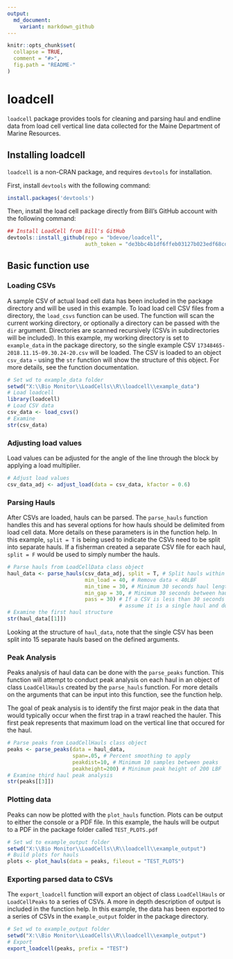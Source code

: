 ```yaml
---
output:
  md_document:
    variant: markdown_github
---
```


<!-- README.md is generated from README.Rmd. Please edit that file -->

```r
knitr::opts_chunk$set(
  collapse = TRUE,
  comment = "#>",
  fig.path = "README-"
)
```

# loadcell

`loadcell` package provides tools for cleaning and parsing haul and endline data from load cell vertical line data collected for the Maine Department of Marine Resources.

## Installing loadcell

`loadcell` is a non-CRAN package, and requires `devtools` for installation.

First, install `devtools` with the following command:

```r
install.packages('devtools')
``` 

Then, install the load cell package directly from Bill's GitHub account with the following command:

```r
## Install LoadCell from Bill's GitHub
devtools::install_github(repo = "bdevoe/loadcell",
                         auth_token = "de3bbc4b1df6ffeb03127b023edf68cd8b9e1755")
``` 

## Basic function use

### Loading CSVs

A sample CSV of actual load cell data has been included in the package directory and will be used in this example. To load load cell CSV files from a directory, the `load_csvs` function can be used. The function will scan the current working directory, or optionally a directory can be passed with the `dir` argument. Directories are scanned recursively (CSVs in subdirectories will be included). In this example, my working directory is set to `example_data` in the package directory, so the single example CSV `17348465-2018.11.15-09.30.24-20.csv` will be loaded. The CSV is loaded to an object `csv_data` - using the `str` function will show the structure of this object. For more details, see the function documentation.

```r
# Set wd to example_data folder
setwd("X:\\Bio Monitor\\LoadCells\\R\\loadcell\\example_data")
# Load loadcell
library(loadcell)
# Load CSV data
csv_data <- load_csvs()
# Examine
str(csv_data)
```

### Adjusting load values

Load values can be adjusted for the angle of the line through the block by applying a load multiplier.

```r
# Adjust load values
csv_data_adj <- adjust_load(data = csv_data, kfactor = 0.6)
```


### Parsing Hauls

After CSVs are loaded, hauls can be parsed. The `parse_hauls` function handles this and has several options for how hauls should be delimited from load cell data. More details on these parameters is in the function help. In this example, `split = T` is being used to indicate the CSVs need to be split into separate hauls. If a fisherman created a separate CSV file for each haul, `split = F` would be used to simply number the hauls.

```r
# Parse hauls from LoadCellData class object
haul_data <- parse_hauls(csv_data_adj, split = T, # Split hauls within CSV
                         min_load = 40, # Remove data < 40LBF
                         min_time = 30, # Minimum 30 seconds haul length
                         min_gap = 30, # Minimum 30 seconds between hauls
                         pass = 30) # If a CSV is less than 30 seconds long,
                                    # assume it is a single haul and do not split
# Examine the first haul structure
str(haul_data[[1]])
```

Looking at the structure of `haul_data`, note that the single CSV has been split into 15 separate hauls based on the defined arguments.

### Peak Analysis

Peaks analysis of haul data can be done with the `parse_peaks` function. This function will attempt to conduct peak analysis on each haul in an object of class `LoadCellHauls` created by the `parse_hauls` function. For more details on the arguments that can be input into this function, see the function help.

The goal of peak analysis is to identify the first major peak in the data that would typically occur when the first trap in a trawl reached the hauler. This first peak represents that maximum load on the vertical line that occured for the haul.

```r
# Parse peaks from LoadCellHauls class object
peaks <- parse_peaks(data = haul_data, 
                     span=.05, # Percent smoothing to apply
                     peakdist=10, # Minimum 10 samples between peaks
                     peakheight=200) # Minimum peak height of 200 LBF
# Examine third haul peak analysis
str(peaks[[3]])
```

### Plotting data

Peaks can now be plotted with the `plot_hauls` function. Plots can be output to either the console or a PDF file. In this example, the hauls will be output to a PDF in the package folder called `TEST_PLOTS.pdf`

```r
# Set wd to example_output folder
setwd("X:\\Bio Monitor\\LoadCells\\R\\loadcell\\example_output")
# Build plots for hauls
plots <- plot_hauls(data = peaks, fileout = "TEST_PLOTS")
```

### Exporting parsed data to CSVs

The `export_loadcell` function will export an object of class `LoadCellHauls` or `LoadCellPeaks` to a series of CSVs. A more in depth description of output is included in the function help. In this example, the data has been exported to a series of CSVs in the `example_output` folder in the package directory.

```r
# Set wd to example_output folder
setwd("X:\\Bio Monitor\\LoadCells\\R\\loadcell\\example_output")
# Export
export_loadcell(peaks, prefix = "TEST")
```
